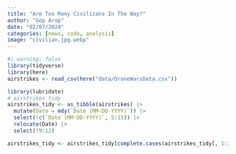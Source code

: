 ```yaml
---
title: "Are Too Many Civilizans In The Way?"
author: "Gop Arop"
date: "02/07/2024"
categories: [news, code, analysis]
image: "civilian.jpg.webp"
---
```


```r
#| warning: false
library(tidyverse)
library(here)
airstrikes <- read_csv(here("data/DroneWarsData.csv"))
```

```r
library(lubridate)
# airstrikes tidy
airstrikes_tidy <- as_tibble(airstrikes) |>
  mutate(Date = mdy(`Date (MM-DD-YYYY)`)) |>
  select(!c(`Date (MM-DD-YYYY)`, 5:15)) |>
  relocate(Date) |>
  select(!9:12)

airstrikes_tidy <- airstrikes_tidy[complete.cases(airstrikes_tidy[, 1:3]), ]
```

